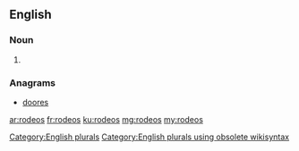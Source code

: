 ==English==

===Noun===
{{head|en}}

# {{plural of|rodeo}}

===Anagrams===
* [[doores#English|doores]]

[[Category:English plurals]][[Category:English plurals using obsolete wikisyntax]]

[[ar:rodeos]]
[[fr:rodeos]]
[[ku:rodeos]]
[[mg:rodeos]]
[[my:rodeos]]